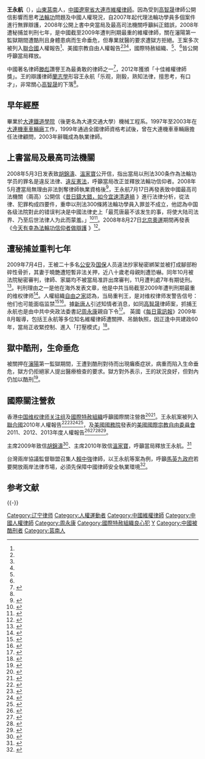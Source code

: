 {{Infobox_Person
| name           = 王永航
|image= Replace this image male.svg
|box_width= 180px
| caption        = 
|occupation= 維權律師
| job2           = 
| period         = 
|birth_name= 
| other_names    = 
| foreign_names  = 
| english_names  = Wang Yonghang
| Sex            = 男
|birth_date= {{Birth date and age|1973|2|17}}
|birth_place= 
|death_date= 
|death_place= 
| nationality    = {{PRC}}
| residence      = 
|language= 
| height         = 
| weight         = 
| party          = 
| religion       = 
| spouse         = 于晓艳
| parents        = 
| relatives      = 
|education= 
| past           = 
| work           = 
|awards= 
*2012年十佳維權律師獎（[[中華維權律師協會|中華維權律師協會]]）<ref>{{cite news|title=中华维权律师协会“2012年度十佳维权律师”评出 对华援助协会代其颁奖|url=http://www.rfa.org/mandarin/Xinwen/dh-07262012144459.html|newspaper=自由亞洲電台RFA|date=2012-07-26|accessdate=2014-08-25|archive-date=2014-08-26|archive-url=https://web.archive.org/web/20140826121518/http://www.rfa.org/mandarin/Xinwen/dh-07262012144459.html|dead-url=no}}</ref><ref>{{cite news|author=海彦|title=VOA现场：对华援助协会十周年国会庆典|url=http://www.voachinese.com/content/VOALIve-20120724/1444182.html|newspaper=[[美國之音|美國之音]]VOA|date=2012-07-24|accessdate=2014-08-26|archive-date=2014-08-26|archive-url=https://web.archive.org/web/20140826115946/http://www.voachinese.com/content/VOALIve-20120724/1444182.html|dead-url=no}}</ref>
}}

'''王永航'''（{{bd|1973年|2月17日|catIdx=}}），[[山東|山東]][[莒南|莒南]]人，[[中國|中國]][[遼寧省|遼寧省]][[大連市|大連市]][[維權|維權]][[律師|律師]]。因為受到[[高智晟|高智晟]]律師公開信影響而思考[[法輪功|法輪功]]問題及中國人權現況，自2007年起代理法輪功學員多個案件進行無罪辯護，2008年公開上書中央當局及最高司法機關呼籲糾正錯誤，2008年遭秘捕並判刑七年，是中國截至2009年遭判刑期最重的維權律師，關在瀋陽第一監獄期間遭酷刑且身體患病而生命垂危，但專業就醫的要求遭獄方拒絕。王案多次被列入[[聯合國|聯合國]]人權報告<ref name=UN2010/>、美國宗教自由人權報告<ref name=USCIRF2011/><ref name=USCIRF2012ZH/><ref name=USCIRF2013/>，國際特赦組織、{{link-en|歐洲律師公會理事會|Council_of_Bars_and_Law_Societies_of_Europe}}<ref name=CCBE2009/>、{{link-en|英格蘭及威爾士律師公會|The_Law_Society}}<ref name=UK2010/>皆公開呼籲當局釋放。

中國著名律師[[滕彪|滕彪]]讚譽王為最勇敢的律師之一<ref>{{cite news|author=吳東牧|title=【維權臉譜】專訪滕彪 台灣法庭初體驗|url=http://pnn.pts.org.tw/main/2013/05/07/【維權臉譜】專訪滕彪-台灣法庭初體驗/|newspaper=台灣公共電視（新聞議題中心）|date=2013-05-07|access-date=2017-07-12|archive-url=https://web.archive.org/web/20160423020230/http://pnn.pts.org.tw/main/2013/05/07/%e3%80%90%e7%b6%ad%e6%ac%8a%e8%87%89%e8%ad%9c%e3%80%91%e5%b0%88%e8%a8%aa%e6%bb%95%e5%bd%aa-%e5%8f%b0%e7%81%a3%e6%b3%95%e5%ba%ad%e5%88%9d%e9%ab%94%e9%a9%97/|archive-date=2016-04-23|dead-url=yes}}</ref>，2012年獲頒「十佳維權律師獎」。王的辯護律師[[蘭志學|蘭志學]]形容王永航「乐观，刚毅，熟知法律，擅思考，有口才」，非常關心[[高智晟|高智晟]]的下落<ref name="Canyu"/>。

==早年經歷==
畢業於[[大連鐵道學院|大連鐵道學院]]（後更名為大連交通大學）機械工程系。1997年至2003年在[[大連機車車輛廠|大連機車車輛廠]]工作，1999年通過全國律師資格考試後，曾在大連機車車輛廠擔任法律顧問，2003年辭職成為執業律師。

==上書當局及最高司法機關==
2008年5月3日发表致[[胡錦濤|胡錦濤]]、[[溫家寶|溫家寶]]公开信，指出當局以刑法300条作為法輪功学员的罪名是違反法律、[[違憲|違反憲法]]，呼籲當局改正並釋放法輪功信仰者。2008年5月遭當局無理由非法剝奪律師執業資格後<ref>{{cite news|author=LUCY HORNBY|title=China disbars two rights defense lawyers|url=http://www.reuters.com/article/2010/05/09/us-china-lawyers-idUSTRE64808L20100509|newspaper=Reuters [[路透社|路透社]]|date=2010-05-09|accessdate=2014-08-26|archive-date=2014-08-26|archive-url=https://web.archive.org/web/20140826113351/http://www.reuters.com/article/2010/05/09/us-china-lawyers-idUSTRE64808L20100509|dead-url=yes}}</ref>，王永航7月17日再發表致中國最高司法機關（兩高）公開信《[http://www.epochtimes.com/b5/8/7/20/n2198340.htm 昔日鑄大錯，如今宜速清遺禍] {{Wayback|url=http://www.epochtimes.com/b5/8/7/20/n2198340.htm |date=20140826113519 }}》進行法律分析，從法律、犯罪构成四要件，重申以刑法300條將法輪功學員入罪並不成立，他認為中国各级法院對此的错误判决是中國法律史上「最荒唐最不该发生的事，将使大陆司法界、乃至后世法律人为此而蒙羞。」<ref>{{cite news|author=王永航|title=王永航：昔日鑄大錯，如今宜速清遺禍|url=http://www.epochtimes.com/b5/8/7/20/n2198340.htm|newspaper=[[大紀元時報|大紀元時報]]|date=2008-07-20|accessdate=2014-08-25|archive-date=2014-08-26|archive-url=https://web.archive.org/web/20140826113519/http://www.epochtimes.com/b5/8/7/20/n2198340.htm|dead-url=no}}</ref><ref name="Canyu">{{cite news|author=魏民|title=律师会见王永航 家属吁停止迫害|url=http://www.canyu.org/n12448c11.aspx|newspaper=參與Canyu.org（轉自維權網）|date=2010-01-18|accessdate=2014-08-26|archive-date=2014-08-26|archive-url=https://web.archive.org/web/20140826114450/http://www.canyu.org/n12448c11.aspx|dead-url=no}}</ref>。2008年8月27日[[2008年夏季奥林匹克运动会|北京奧運]]期間再發表《[http://www.epochtimes.com/b5/8/8/29/n2245647.htm 今天有幸為法輪功信仰者做辯護] {{Wayback|url=http://www.epochtimes.com/b5/8/8/29/n2245647.htm |date=20140826114830 }}》<ref>{{cite news|author=王永航|title=王永航：今天有幸為法輪功信仰者做辯護|url=http://www.epochtimes.com/b5/8/8/29/n2245647.htm|newspaper=大紀元時報|date=2008-08-29|accessdate=2014-08-26|archive-date=2014-08-26|archive-url=https://web.archive.org/web/20140826114830/http://www.epochtimes.com/b5/8/8/29/n2245647.htm|dead-url=no}}</ref>。

==遭秘捕並重判七年==
2009年7月4日，王被二十多名[[公安|公安]]及[[国保|国保]]人员違法抄家秘密綁架並被打成腳部粉碎性骨折，其妻于曉艷遭短暫非法关押，近八十歲老母親則遭恐嚇。同年10月被法院秘密審判，律師、家屬均不被當局准許出席審判，11月遭判處7年有期徒刑。<ref>{{cite news|title=大连维权律师王永航因代理法輪功案件被秘密逮捕|url=http://www.rfa.org/mandarin/yataibaodao/wang_yonghang-07132009150145.html|newspaper=[[自由亞洲電台|自由亞洲電台]]RFA|date=2009-07-13|accessdate=2014-08-25|archive-date=2014-08-26|archive-url=https://web.archive.org/web/20140826133031/http://www.rfa.org/mandarin/yataibaodao/wang_yonghang-07132009150145.html|dead-url=no}}</ref>。判刑理由之一是他在海外发表文章，他是中共当局截至2009年遭判刑期最重的维权律师<ref>{{cite news|author=麦燕庭|title=维权律师王永航被重判入狱七年|url=http://www1.rfi.fr/actucn/articles/120/article_18010.asp|newspaper=[[法國國際廣播電台|法國國際廣播電台]]RFI|date=2009-12-10|accessdate=2014-08-25|archive-date=2014-08-26|archive-url=https://web.archive.org/web/20140826160757/http://www1.rfi.fr/actucn/articles/120/article_18010.asp|dead-url=no}}</ref>。人權組織[[自由之家|自由之家]]認為，当局重判王，是对维权律师发警告信号：他们也可能面临监禁<ref>{{cite news|author=潘加晴|title=“自由之家”：中国领导人缺乏容忍和安全感|url=http://www.rfa.org/cantonese/news/china_freedom-01122010110244.html|newspaper=自由亞洲電台RFI|accessdate=2014-08-26|archive-date=2014-08-26|archive-url=https://web.archive.org/web/20140826144549/http://www.rfa.org/cantonese/news/china_freedom-01122010110244.html|dead-url=no}}</ref><ref>{{cite news|author=自由之家|title=FREEDOM IN THE WORLD 2010（2010年度各國自由度報告）|url=http://freedomhouse.org/report/freedom-world/2010/china#.U_wWmkvPHVE|newspaper=美國[[自由之家|自由之家]]組織|date=2010|accessdate=2014-08-26|archive-date=2014-08-26|archive-url=https://web.archive.org/web/20140826161753/http://freedomhouse.org/report/freedom-world/2010/china#.U_wWmkvPHVE|dead-url=no}}</ref>。據[[新唐人電視|新唐人]]引述知情者消息，如同[[高智晟|高智晟]]律師案，抓捕王永航也是由中共中央政法委書記[[周永康|周永康]]親自下令<ref>{{cite news|author=周玉林、吳慧真|title=【禁聞】王永航律師爲無罪者辯護而獲罪|url=http://www.ntdtv.com/xtr/b5/2010/07/22/a415193.html|newspaper=[[新唐人電視|新唐人電視]]|date=2010-07-21|accessdate=2014-08-26|archive-date=2015-06-26|archive-url=https://web.archive.org/web/20150626074251/http://www.ntdtv.com/xtr/b5/2010/07/22/a415193.html|dead-url=no}}</ref>。
英國《[[每日電訊報|每日電訊報]]》2009年8月報導，包括王永航等多位知名維權律師遭關押、吊銷執照，因正逢中共建政60年，當局正收緊控制、進入「打壓模式」<ref>{{cite news|author=Malcolm Moore|title=China moves into 'beat and compress' mode《中國進入打壓模式》|url=http://blogs.telegraph.co.uk/news/malcolmmoore/100007137/china-moves-into-beat-and-compress-mode/|newspaper=英國《[[每日電訊報|每日電訊報]]》|date=2009-08-21|language=en|accessdate=2014-08-26|archive-date=2014-08-26|archive-url=https://web.archive.org/web/20140826120706/http://blogs.telegraph.co.uk/news/malcolmmoore/100007137/china-moves-into-beat-and-compress-mode/|dead-url=yes}}</ref>。

==獄中酷刑，生命垂危==
被關押在[[瀋陽|瀋陽]]第一監獄期間，王遭到酷刑對待而出現癱瘓症狀，病重而陷入生命垂危，獄方仍拒絕家人提出醫療檢查的要求。獄方對外表示，王的狀況良好，但對內仍加以酷刑<ref>{{cite news|author=方媛|title=王永航狱中遭酷刑生命垂危 成都链子门曾理保外就医|url=http://www.rfa.org/mandarin/yataibaodao/yy-06062012092107.html|newspaper=自由亚洲电台|date=2012-06-06|accessdate=2014-08-25|archive-date=2014-08-26|archive-url=https://web.archive.org/web/20140826153059/http://www.rfa.org/mandarin/yataibaodao/yy-06062012092107.html|dead-url=no}}</ref>。

==國際關注營救==
香港[[中国维权律师关注组|中国维权律师关注组]]及[[國際特赦組織|國際特赦組織]]呼籲國際關注營救<ref>{{cite news|title=DOCUMENT - CHINA: FURTHER INFORMATION: LAWYER JAILED FOR DEFENDING HUMAN RIGHTS|url=http://www.amnesty.org/en/library/asset/ASA17/068/2009/en/ae46f208-65b3-4cd5-b32b-7be0f9415e7f/asa170682009en.html|newspaper=[[國際特赦組織|國際特赦組織]]|date=2009-12-04|language=en|accessdate=2014-08-25|archive-date=2014-09-11|archive-url=https://web.archive.org/web/20140911121049/http://www.amnesty.org/en/library/asset/ASA17/068/2009/en/ae46f208-65b3-4cd5-b32b-7be0f9415e7f/asa170682009en.html|dead-url=no}}</ref><ref name=AI2011Report>{{cite web|author=[[國際特赦組織|國際特赦組織]]|title=2011年出版報告《违背法律--中国加剧镇压人权律师》（王永航部分，第28,29,30,41,47頁）|url=http://www.amnesty.org/fr/library/asset/ASA17/018/2011/en/907cdfd5-58c0-47d1-888b-6608c35dcaac/asa170182011zh.pdf|publisher=[[國際特赦組織|國際特赦組織]]|language=zh|accessdate=2011|archive-date=2011-09-06|archive-url=https://web.archive.org/web/20110906213758/http://www.amnesty.org/fr/library/asset/ASA17/018/2011/en/907cdfd5-58c0-47d1-888b-6608c35dcaac/asa170182011zh.pdf|dead-url=no}}</ref>。王永航案被列入[[聯合國|聯合國]]2010年人權報告<ref name=UN2010>{{cite web|title=（聯合國人權理事會-宗教自由特別專員報告,第57-58段）Report of the Special Rapporteur on freedom of religion or belief, Asma Jahangir|url=http://www2.ohchr.org/english/bodies/hrcouncil/docs/13session/A-HRC-13-40-Add1_EFS.pdf|publisher=[[聯合國|聯合國]]UN|language=en|date=2010-02-16|access-date=2014-08-25|archive-url=https://web.archive.org/web/20160305042911/http://www2.ohchr.org/english/bodies/hrcouncil/docs/13session/A-HRC-13-40-Add1_EFS.pdf|archive-date=2016-03-05|dead-url=yes}}</ref><ref>{{cite news|title=联合国人权报告 关注中国维权律师|url=http://www.secretchina.com/news/10/05/06/348205.html|newspaper=看中國|date=2010-05-06|accessdate=2014-08-25|archive-date=2014-08-26|archive-url=https://web.archive.org/web/20140826115458/http://www.secretchina.com/news/10/05/06/348205.html|dead-url=no}}</ref><ref>{{cite news|title=大连律师王永航案件上榜联合国2010年度报告|url=http://www.secretchina.com/news/10/05/05/348021.html|newspaper=看中國|date=2010-05-05|accessdate=2014-08-25|archive-date=2015-09-24|archive-url=https://web.archive.org/web/20150924095940/http://www.secretchina.com/news/10/05/05/348021.html|dead-url=no}}</ref><ref>{{cite news|author=法廣|title=维权网出台中国酷刑问题报告称:现状未有改善|url=http://www.chinese.rfi.fr/中国/20100907-维权网出台中国酷刑问题报告称现状未有改善|newspaper=法國國際廣播電台RFI|date=2010-09-14}}</ref>，及[[美國國務院|美國國務院]]發表的[[美國國際宗教自由委員會|美國國際宗教自由委員會]]2011、2012、2013年度人權報告<ref>{{cite news|title=国际宗教自由委员会发报告指中国严重侵犯宗教自由|url=http://www.secretchina.com/news/11/04/29/401884.html|newspaper=看中國|date=2011-04-29|accessdate=2014-08-25|archive-date=2014-08-26|archive-url=https://web.archive.org/web/20140826120044/http://www.secretchina.com/news/11/04/29/401884.html|dead-url=no}}</ref><ref name=USCIRF2011>{{cite web|author=[[美國國際宗教自由委員會|美國國際宗教自由委員會]]USCIRF|title=（USCIRF年度人權報告）Annual Report 2011（第132頁紀錄第三段為「王永航因辯護遭迫害案」）|url=http://www.uscirf.gov/sites/default/files/resources/book%20with%20cover%20for%20web.pdf|publisher=[[美國國際宗教自由委員會|美國國際宗教自由委員會]]USCIRF|accessdate=2011-05|language=en|archive-date=2014-07-21|archive-url=https://web.archive.org/web/20140721073411/http://www.uscirf.gov/sites/default/files/resources/book%20with%20cover%20for%20web.pdf|dead-url=no}}</ref><ref name=USCIRF2012ZH>{{cite news|author=[[美國國際宗教自由委員會|美國國際宗教自由委員會]]|title=2012年度宗教自由报告|url=http://chinese.usembassy-china.org.cn/irf2012.html|newspaper=美國駐中國大使館|date=2012|language=zh|quote=王永航是一名律师，他公开倡导宗教自由，为法轮功学员辩护，2009年因“利用邪教组织破坏法律实施” 被判处7年有期徒刑，在监狱遭到酷刑折磨。6月，据报道称他患上多种疾病，包括结核病、体内有积液和腰部以下瘫痪。|accessdate=2014-08-26|archive-date=2014-08-19|archive-url=https://web.archive.org/web/20140819134502/http://chinese.usembassy-china.org.cn/irf2012.html|dead-url=yes}}</ref><ref name=USCIRF2013>{{cite web|title=宗教自由2013年度報告（王永航，第16, 38, 40頁）|url=http://www.uscirf.gov/sites/default/files/resources/2013%20USCIRF%20Annual%20Report%20(2).pdf|publisher=[[美國國際宗教自由委員會|美國國際宗教自由委員會]]USCIRF|accessdate=2013-04|language=en|archive-date=2014-07-21|archive-url=https://web.archive.org/web/20140721141558/http://www.uscirf.gov/sites/default/files/resources/2013%20USCIRF%20Annual%20Report%20(2).pdf|dead-url=no}}</ref>。

{{link-en|歐洲律師公會理事會|Council_of_Bars_and_Law_Societies_of_Europe}}主席2009年致信[[胡錦濤|胡錦濤]]<ref name=CCBE2009>{{cite web|author=（歐洲律師公會理事會主席）Anne Birgitte Gammeljord|title=Re: Concerns regarding the case of lawyer Wang Yonghang.|url=http://www.ccbe.eu/fileadmin/user_upload/NTCdocument/HR_LETTER_Wang_Yongh1_1262611192.pdf|publisher=歐洲律師公會理事會（the Council of Bars and Law Societies of Europe (CCBE)）|accessdate=2009-12-10|language=en|archive-date=2014-08-26|archive-url=https://web.archive.org/web/20140826114108/http://www.ccbe.eu/fileadmin/user_upload/NTCdocument/HR_LETTER_Wang_Yongh1_1262611192.pdf|dead-url=no}}</ref>、{{link-en|英格蘭及威爾士律師公會|The_Law_Society}}主席2010年致信[[溫家寶|溫家寶]]，呼籲當局釋放王永航。<ref name=UK2010>{{cite web|author=英格蘭及威爾士律師公會主席|title=致溫家寶信（關於王永航）|url=http://international.lawsociety.org.uk/files/Wang%20Yonghang,%20CHINA,%208-2-10.pdf|publisher=英格蘭及威爾士律師公會 The Law Society of England and Wales|accessdate=2010-02-08|language=en|archive-date=2014-08-26|archive-url=https://web.archive.org/web/20140826114242/http://international.lawsociety.org.uk/files/Wang%20Yonghang,%20CHINA,%208-2-10.pdf|dead-url=no}}</ref>

台灣兩岸協議監督聯盟召集人[[賴中強|賴中強]]律師，以王永航等案為例，呼籲[[馬英九政府|馬英九政府]]若要開放兩岸法律市場，必須先保障中國律師安全執業環境<ref>{{cite news|author=賴中強律師|title=泥菩薩與兩岸律師開放|url=http://newtalk.tw/blog_read.php?oid=11352|newspaper=[[新頭殼|新頭殼]]轉載《新新聞》雜誌|date=2012-09-13|accessdate=2014-08-26|archive-date=2014-08-26|archive-url=https://web.archive.org/web/20140826120231/http://newtalk.tw/blog_read.php?oid=11352|dead-url=no}}</ref>。

==参考文献==
{{reflist|2}}

{{-}}
{{中國維權律師}}
{{DEFAULTSORT:W}}
[[Category:辽宁律师|Category:辽宁律师]]
[[Category:人權運動者|Category:人權運動者]]
[[Category:中國維權律師|Category:中國維權律師]]
[[Category:中國人權律師|Category:中國人權律師]]
[[Category:周永康|Category:周永康]]
[[Category:國際特赦組織良心犯|Category:國際特赦組織良心犯]]
[[Category:王姓|Y]]
[[Category:中國被酷刑者|Category:中國被酷刑者]]
[[Category:莒南人|Category:莒南人]]